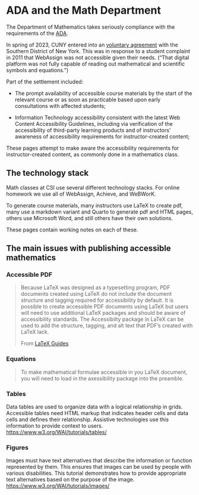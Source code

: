 # ADA and the Math Department

The Department of Mathematics takes seriously compliance with the requirements of the [ADA](https://www.ada.gov/).


In spring of 2023, CUNY entered into an [voluntary agreement](https://www.justice.gov/usao-sdny/pr/us-attorney-announces-agreement-city-university-new-york-remedy-exclusion-student) with the Southern District of New York. This was in response to a student complaint in 2011 that WebAssign was not accessible given their needs. ("That digital platform was not fully capable of reading out mathematical and scientific symbols and equations.")

Part of the settlement included:

* The prompt availability of accessible course materials by the start of the relevant course or as soon as practicable based upon early consultations with affected students;

* Information Technology accessibility consistent with the latest Web Content Accessibility Guidelines, including via verification of the accessibility of third-party learning products and of instructors’ awareness of accessibility requirements for instructor-created content;

These pages attempt to make aware the  accessibility requirements for instructor-created content, as commonly done in a mathematics class.

## The technology stack

Math classes at CSI use several different technology stacks. For online homework we use all of WebAssign, Achieve, and WeBWorK.

To generate course materials, many instructors use LaTeX to create pdf, many use a markdown variant and Quarto to generate pdf and HTML pages, others use Microsoft Word, and still others have their own solutions.

These pages contain working notes on each of these.


## The main issues with publishing accessible mathematics

### Accessible PDF

> Because LaTeX was designed as a typesetting program, PDF documents created using LaTeX do not include the document structure and tagging required for accessibility by default. It is possible to create accessible PDF documents using LaTeX but users will need to use additional LaTeX packages and should be aware of accessibility standards. The Accessibilty package in LaTeX can be used to add the structure, tagging, and alt text that PDF's created with LaTeX lack. 
>
> From [LaTeX Guides](https://libguides.lib.msu.edu/c.php?g=995742&p=8207771)

### Equations

> To make mathematical formulae accessible in you LaTeX document, you will need to load in the axessibility package into the preamble.
> 
> \usepackage{axessibility}


### Tables

Data tables are used to organize data with a logical relationship in grids. Accessible tables need HTML markup that indicates header cells and data cells and defines their relationship. Assistive technologies use this information to provide context to users. [https://www.w3.org/WAI/tutorials/tables/](https://www.w3.org/WAI/tutorials/tables/)


### Figures

Images must have text alternatives that describe the information or function represented by them. This ensures that images can be used by people with various disabilities. This tutorial demonstrates how to provide appropriate text alternatives based on the purpose of the image. [https://www.w3.org/WAI/tutorials/images/](https://www.w3.org/WAI/tutorials/images/)
